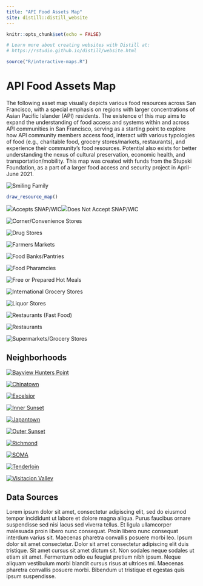 ```yaml
---
title: "API Food Assets Map"
site: distill::distill_website
---
```


```r
knitr::opts_chunk$set(echo = FALSE)

# Learn more about creating websites with Distill at:
# https://rstudio.github.io/distill/website.html

```

<!-- <link href="https://unpkg.com/tailwindcss@^2/dist/tailwind.min.css" rel="stylesheet"> -->

```r
source("R/interactive-maps.R")
```



<div class="sm:grid sm:grid-cols-3 sm:gap-16 l-screen-inset sm:mt-24 sm:mb-16 sm:mx-64">

<div class="sm:col-span-2">

<h1 class="text-4xl font-bold mb-4">API Food Assets Map</h1>

<p>The following asset map visually depicts various food resources across San Francisco, with a special emphasis on regions with larger concentrations of Asian Pacific Islander (API) residents. The existence of this map aims to expand the understanding of food access and systems within and across API communities in San Francisco, serving as a starting point to explore how API community members access food, interact with various typologies of food (e.g., charitable food, grocery stores/markets, restaurants), and experience their community’s food resources. Potential also exists for better understanding the nexus of cultural preservation, economic health, and transportation/mobility. This map was created with funds from the Stupski Foundation, as  a part of a larger food access and security project in April-June 2021.</p>
</div>

<div class="col-span-1">
<img class="rounded-md shadow-md items-center" src="assets/family.jpg" alt="Smiling Family">
</div>





</div>



```r
draw_resource_map()
```


<div class="mx-auto inline text-gray-600"><img class="py-4 pr-2 inline" src="assets/accepts-snap-wic.svg"><span>Accepts SNAP/WIC</span><img class="py-4 pr-2 pl-4 inline" src="assets/doesnt-accept-snap-wic.svg"><span>Does Not Accept SNAP/WIC</span></div>





<div class="grid grid-cols-4 gap-8 l-page my-16">

<div>
<img src="assets/corner-stores-icon-summary.svg" alt="Corner/Convenience Stores">
</div>

<div>
<img src="assets/drug-stores-icon-summary.svg" alt="Drug Stores">
</div>

<div>
<img src="assets/farmers-market-icon-summary.svg" alt="Farmers Markets">
</div>

<div>
<img src="assets/food-banks-pantries-icon-summary.svg" alt="Food Banks/Pantries">
</div>

<div>
<img src="assets/food-pharmacy-icon-summary.svg" alt="Food Pharamcies">
</div>

<div>
<img src="assets/free-prepared-hot-meals-icon-summary.svg" alt="Free or Prepared Hot Meals">
</div>

<div>
<img src="assets/international-grocery-stores-icon-summary.svg" alt="International Grocery Stores">
</div>

<div>
<img src="assets/liquor-stores-icon-summary.svg" alt="Liquor Stores">
</div>

<div>
<img src="assets/restaurants-fast-food-icon-summary.svg" alt="Restaurants (Fast Food)">
</div>

<div>
<img src="assets/restaurants-icon-summary.svg" alt="Restaurants">
</div>


<div>
<img src="assets/supermarkets-icon-summary.svg" alt="Supermarkets/Grocery Stores">
</div></div>




<div class="l-screen-inset my-16">

<h2 class="text-4xl text-center font-bold mb-16">Neighborhoods</h2>

<div class="grid grid-cols-5 gap-16">

<div>
<a href="bayview-hunters-point.html">
<img src="assets/bayview-hunters-point.svg" alt="Bayview Hunters Point">
</a>
</div>

<div>
<a href="chinatown.html">
<img src="assets/chinatown.svg" alt="Chinatown">
</a>
</div>

<div>
<a href="excelsior.html">
<img src="assets/excelsior.svg" alt="Excelsior">
</a>
</div>

<div>
<a href="inner-sunset.html">
<img src="assets/inner-sunset.svg" alt="Inner Sunset">
</a>
</div>

<div>
<a href="japantown.html">
<img src="assets/japantown.svg" alt="Japantown">
</a>
</div>

<div>
<a href="outer-sunset.html">
<img src="assets/outer-sunset.svg" alt="Outer Sunset">
</a>
</div>

<div>
<a href="richmond.html">
<img src="assets/richmond.svg" alt="Richmond">
</a>
</div>

<div>
<a href="soma.html">
<img src="assets/soma.svg" alt="SOMA">
</a>
</div>

<div>
<a href="tenderloin.html">
<img src="assets/tenderloin.svg" alt="Tenderloin">
</a>
</div>

<div>
<a href="visitacion-valley.html">
<img src="assets/visitacion-valley.svg" alt="Visitacion Valley">
</a>
</div>

</div>

</div>

<div class="mt-24">
<h2 class="text-4xl font-bold">Data Sources</h2>
</div>


<p>Lorem ipsum dolor sit amet, consectetur adipiscing elit, sed do eiusmod tempor incididunt ut labore et dolore magna aliqua. Purus faucibus ornare suspendisse sed nisi lacus sed viverra tellus. Et ligula ullamcorper malesuada proin libero nunc consequat. Proin libero nunc consequat interdum varius sit. Maecenas pharetra convallis posuere morbi leo. Ipsum dolor sit amet consectetur. Dolor sit amet consectetur adipiscing elit duis tristique. Sit amet cursus sit amet dictum sit. Non sodales neque sodales ut etiam sit amet. Fermentum odio eu feugiat pretium nibh ipsum. Neque aliquam vestibulum morbi blandit cursus risus at ultrices mi. Maecenas pharetra convallis posuere morbi. Bibendum ut tristique et egestas quis ipsum suspendisse.</p>




